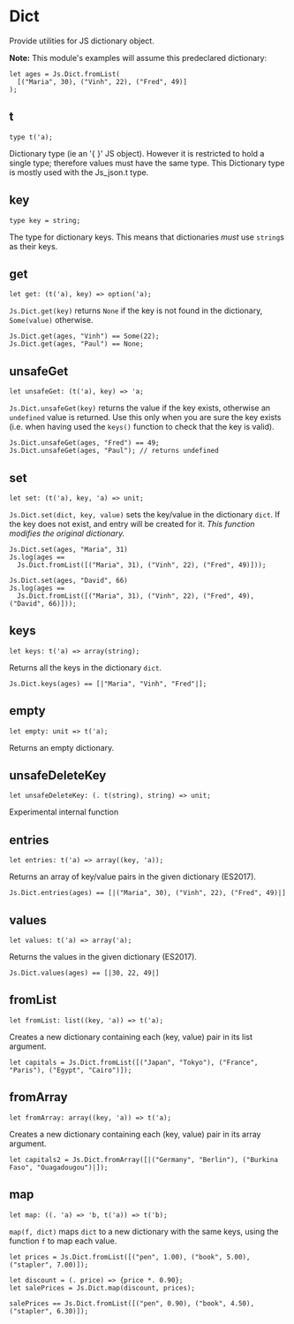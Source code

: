 # Dict

<Intro>

Provide utilities for JS dictionary object.

**Note:** This module's examples will assume this predeclared dictionary:

```re prelude
let ages = Js.Dict.fromList(
  [("Maria", 30), ("Vinh", 22), ("Fred", 49)]
);
```

</Intro>

## t

```re sig
type t('a);
```

Dictionary type (ie an '{ }' JS object). However it is restricted to hold a single type; therefore values must have the same type.
This Dictionary type is mostly used with the Js_json.t type.

## key

```re sig
type key = string;
```

The type for dictionary keys. This means that dictionaries _must_ use `string`s as their keys.

## get

```re sig
let get: (t('a), key) => option('a);
```

`Js.Dict.get(key)` returns `None` if the key is not found in the dictionary, `Some(value)` otherwise.

```re example
Js.Dict.get(ages, "Vinh") == Some(22);
Js.Dict.get(ages, "Paul") == None;
```

## unsafeGet

```re sig
let unsafeGet: (t('a), key) => 'a;
```

`Js.Dict.unsafeGet(key)` returns the value if the key exists, otherwise an `undefined` value is returned. Use this only when you are sure the key exists (i.e. when having used the `keys()` function to check that the key is valid).

```re example
Js.Dict.unsafeGet(ages, "Fred") == 49;
Js.Dict.unsafeGet(ages, "Paul"); // returns undefined
```

## set

```re sig
let set: (t('a), key, 'a) => unit;
```

`Js.Dict.set(dict, key, value)` sets the key/value in the dictionary `dict`. If the key does not exist, and entry will be created for it. _This function modifies the original dictionary._

```re example
Js.Dict.set(ages, "Maria", 31)
Js.log(ages ==
  Js.Dict.fromList([("Maria", 31), ("Vinh", 22), ("Fred", 49)]));

Js.Dict.set(ages, "David", 66)
Js.log(ages ==
  Js.Dict.fromList([("Maria", 31), ("Vinh", 22), ("Fred", 49), ("David", 66)]));
```

## keys

```re sig
let keys: t('a) => array(string);
```

Returns all the keys in the dictionary `dict`.

```re example
Js.Dict.keys(ages) == [|"Maria", "Vinh", "Fred"|];
```

## empty

```re sig
let empty: unit => t('a);
```

Returns an empty dictionary.

## unsafeDeleteKey

```re sig
let unsafeDeleteKey: (. t(string), string) => unit;
```

Experimental internal function

## entries

```re sig
let entries: t('a) => array((key, 'a));
```

Returns an array of key/value pairs in the given dictionary (ES2017).

```re example
Js.Dict.entries(ages) == [|("Maria", 30), ("Vinh", 22), ("Fred", 49)|]
```

## values

```re sig
let values: t('a) => array('a);
```

Returns the values in the given dictionary (ES2017).

```re example
Js.Dict.values(ages) == [|30, 22, 49|]
```

## fromList

```re sig
let fromList: list((key, 'a)) => t('a);
```

Creates a new dictionary containing each (key, value) pair in its list argument.

```re example
let capitals = Js.Dict.fromList([("Japan", "Tokyo"), ("France", "Paris"), ("Egypt", "Cairo")]);
```

## fromArray

```re sig
let fromArray: array((key, 'a)) => t('a);
```

Creates a new dictionary containing each (key, value) pair in its array argument.

```re example
let capitals2 = Js.Dict.fromArray([|("Germany", "Berlin"), ("Burkina Faso", "Ouagadougou")|]);
```

## map

```re sig
let map: ((. 'a) => 'b, t('a)) => t('b);
```

`map(f, dict)` maps `dict` to a new dictionary with the same keys, using the function `f` to map each value.

```re example
let prices = Js.Dict.fromList([("pen", 1.00), ("book", 5.00), ("stapler", 7.00)]);

let discount = (. price) => {price *. 0.90};
let salePrices = Js.Dict.map(discount, prices);

salePrices == Js.Dict.fromList([("pen", 0.90), ("book", 4.50), ("stapler", 6.30)]);
```

